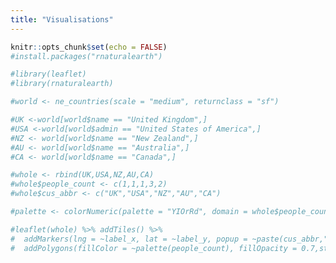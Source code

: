 ```yaml
---
title: "Visualisations"
---
```


```r
knitr::opts_chunk$set(echo = FALSE)
#install.packages("rnaturalearth")

#library(leaflet)
#library(rnaturalearth)
```

<head>
<link rel="preconnect" href="https://fonts.googleapis.com">
<link rel="preconnect" href="https://fonts.gstatic.com" crossorigin>
<link href="https://fonts.googleapis.com/css2?family=Roboto:ital,wght@0,100;0,300;0,400;0,500;0,700;0,900;1,100;1,300;1,400;1,500;1,700;1,900&display=swap" rel="stylesheet">
</head>

```r
#world <- ne_countries(scale = "medium", returnclass = "sf")

#UK <-world[world$name == "United Kingdom",]
#USA <-world[world$admin == "United States of America",]
#NZ <- world[world$name == "New Zealand",]
#AU <- world[world$name == "Australia",]
#CA <- world[world$name == "Canada",]

#whole <- rbind(UK,USA,NZ,AU,CA)
#whole$people_count <- c(1,1,1,3,2)
#whole$cus_abbr <- c("UK","USA","NZ","AU","CA")

#palette <- colorNumeric(palette = "YIOrRd", domain = whole$people_count)

#leaflet(whole) %>% addTiles() %>% 
#  addMarkers(lng = ~label_x, lat = ~label_y, popup = ~paste(cus_abbr,":",people_count)) %>% 
#  addPolygons(fillColor = ~palette(people_count), fillOpacity = 0.7,stroke = FALSE)
```